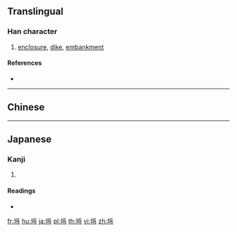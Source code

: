 {{also|埒}}
==Translingual==

===Han character===
{{Han char|rn=32|rad=土|as=07|sn=10|four=|canj=GBDI,XGBDI|ids=}}

# [[enclosure]], [[dike]], [[embankment]]

====References====
* {{Han ref|kx=0230.121|dkj=05124|dj=0466.040|hdz=10446.030|uh=57D3|ud=22483}}

----

==Chinese==
{{zh-see|埒|v}}

----

==Japanese==

===Kanji===
{{ja-kanji|grade=|rs=土07}}

# {{defn|lang=ja|sort=土07}}

====Readings====
* {{ja-readings|on=[[らち]] (rachi)|kun=[[かこい]] (kakoi)}}

[[fr:埓]]
[[hu:埓]]
[[ja:埓]]
[[pl:埓]]
[[th:埓]]
[[vi:埓]]
[[zh:埓]]